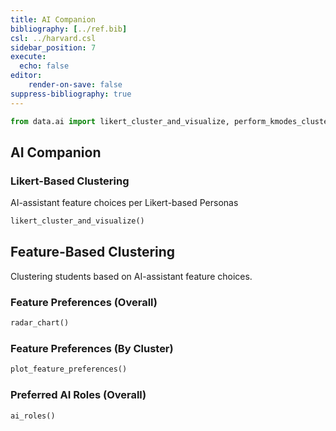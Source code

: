 ```yaml
---
title: AI Companion
bibliography: [../ref.bib]
csl: ../harvard.csl
sidebar_position: 7
execute:
  echo: false
editor:
    render-on-save: false
suppress-bibliography: true
---
```



```python
from data.ai import likert_cluster_and_visualize, perform_kmodes_clustering, radar_chart, plot_feature_preferences, ai_roles
```

## AI Companion

### Likert-Based Clustering
AI-assistant feature choices per Likert-based Personas
```python
likert_cluster_and_visualize()
```

## Feature-Based Clustering
Clustering students based on AI-assistant feature choices.

### Feature Preferences (Overall)
```python
radar_chart()
```

### Feature Preferences (By Cluster)
```python
plot_feature_preferences()
```

### Preferred AI Roles (Overall)
```python
ai_roles()
```
